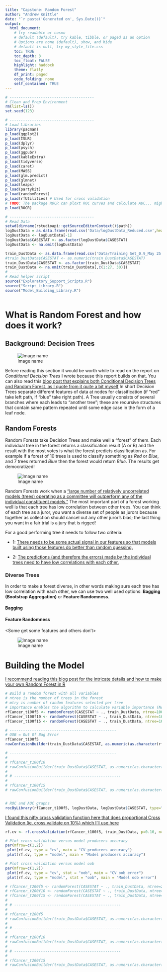 ```yaml
---
title: "Capstone: Random Forest"
author: "Andrew Knittle"
date: "`r paste('Generated on', Sys.Date())`" 
output: 
  html_document: 
    # try readable or cosmo
    # default (default), try kable, tibble, or paged as an option
    # Options are none (default), show, and hide
    # default is null, try my_style_file.css
    toc: TRUE
    toc_depth: 3
    toc_float: FALSE
    highlight: haddock
    theme: flatly
    df_print: paged
    code_folding: none
    self_contained: TRUE
---
```


```r
# --------------------------------------
# Clean and Prep Environment
rm(list=ls())
set.seed(123)

# --------------------------------------
# Load Libraries
library(pacman)
p_load(ggplot2)
p_load(ISLR)
p_load(dplyr)
p_load(psych)
p_load(ggpubr)
p_load(kableExtra)
p_load(tidyverse)
p_load(caret)
p_load(MASS)
p_load(glm.predict)
p_load(glmnet)
p_load(leaps)
p_load(partykit)
p_load(randomForest)
p_load(rfUtilities) # Used for cross validation
# TODO: The package ROCR can ploxt ROC curves and calculate AUC... might want to revisit a few things
p_load(ROCR)

# --------------------------------------
# Read Data
setwd(dirname(rstudioapi::getSourceEditorContext()$path))
logDustData = as.data.frame(read.csv('Data/logDustData_Reduced.csv',header=T,sep=','))
logDustData <- logDustData[-1]
logDustData$CASESTAT <- as.factor(logDustData$CASESTAT)
logDustData <- na.omit(logDustData)

train_DustData <- as.data.frame(read.csv('Data/Training Set_0.9_May 25 2021.csv',header=T,sep=','))[-1]
#train_DustData$CASESTAT <- as.numeric(train_DustData$CASESTAT)
train_DustData$CASESTAT <- as.factor(train_DustData$CASESTAT)
train_DustData <- na.omit(train_DustData[,c(1:27, 30)])
# --------------------------------------
# Read helper script
source("Exploratory_Support_Scripts.R")
source("Script_Library.R")
source("Model_Building_Library.R")



```


# What is Random Forest and how does it work?

## Background: Decision Trees

![Image name](https://miro.medium.com/max/1000/1*LMoJmXCsQlciGTEyoSN39g.jpeg)

Before reading this section it would be worth while to read on the report on *Conditional Decision Trees* I wrote because this report builds on that. You can also read this [blog post that explains both Conditional Decision Trees and Random Forest, as I quote from it quite a bit myself](https://towardsdatascience.com/understanding-random-forest-58381e0602d2) In short Decision Trees separate different features of data at nodes for classification (if "red" take left path, if "blue" take right path). A Tree usually consists of several branches where each leads to "another tree"; these are recursive structures that contain same pattern repeated until some edge case in the form of a leaf node.

## Random Forests

Random Forests take Decision Trees and make well a "forest" of them. Each individual tree in the forest returns a classification result (A or B) and the result with the most votes is what the forest predicts classification as. For example if a forest of 10 trees is used to classify something as *Red* or *Blue*, and 7 trees returned *Blue* then the forest would return *Blue*. The results get democratized!   

![Image name](https://miro.medium.com/max/1000/1*VHDtVaDPNepRglIAv72BFg.jpeg)

Random Forests work when a ["large number of relatively uncorrelated models (trees) operating as a committee will outperform any of the individual constituent models."](https://towardsdatascience.com/understanding-random-forest-58381e0602d2) The most important part of a forest working well is that each tree has low correlation between other trees. You can think of each tree as a juror, you want a diverse set of people as jurors because together as collection should cancel out any other juror's bias; the last thing you want in a fair trial is a jury that is rigged!

For a good performing tree it needs to follow two criteria:

* 1: [There needs to be some actual signal in our features so that models built using those features do better than random guessing.](https://towardsdatascience.com/understanding-random-forest-58381e0602d2)

* 2: [The predictions (and therefore the errors) made by the individual trees need to have low correlations with each other.](https://towardsdatascience.com/understanding-random-forest-58381e0602d2)

### Diverse Trees

In order to make a forest diverse, in other words making sure each tree has low correlation with each other, we can use two well used options: **Bagging (Bootstrap Aggregation)** or **Feature Randomness**.


#### Bagging

<Each tree samples with replacement>

#### Feature Randomness

<Some get some features and others don't>

![Image name](https://miro.medium.com/max/1000/1*EemYMyOADnT0lJWSXmTDdg.jpeg)




# Building the Model

[I recommend reading this blog post for the intricate details and how to make your own Random Forest in R](https://www.blopig.com/blog/2017/04/a-very-basic-introduction-to-random-forests-using-r/)

```r

# Build a random forest with all variables
# ntree is the number of trees in the forest
# mtry is number of random features selected per tree
# importance enables the algorithm to calculate variable importance (Not set here)
rfCancer_t100f5 <- randomForest(CASESTAT ~ ., train_DustData, ntree=100, mtry=5)
rfCancer_t100f10 <- randomForest(CASESTAT ~ ., train_DustData, ntree=100, mtry=10)
rfCancer_t100f15 <- randomForest(CASESTAT ~ ., train_DustData, ntree=100, mtry=15)

# ------------------------------------------------
# OOB = Out Of Bag Error
rfCancer_t100f5
rawConfusionBuilder(train_DustData$CASESTAT, as.numeric(as.character(rfCancer_t100f5$predicted)))

# ------------------------------------------------
# 
# rfCancer_t100f10
# rawConfusionBuilder(train_DustData$CASESTAT, as.numeric(as.character(rfCancer_t100f10$predicted)))
# 
# # ------------------------------------------------
# 
# rfCancer_t100f15
# rawConfusionBuilder(train_DustData$CASESTAT, as.numeric(as.character(rfCancer_t100f15$predicted)))


# ROC and AUC graphs
rocByLibrary(rfCancer_t100f5, logDustData, logDustData$CASESTAT, type="prob")

```

[I found this nifty cross validation function here that does proportional Cross Validation (ie. cross validate on 10%) which I'll use here](https://www.rdocumentation.org/packages/rfUtilities/versions/2.1-5/topics/rf.crossValidation)

```r

rf.cv <- rf.crossValidation(rfCancer_t100f5, train_DustData, p=0.10, n=10)

# Plot cross validation versus model producers accuracy
par(mfrow=c(1,2)) 
 plot(rf.cv, type = "cv", main = "CV producers accuracy")
 plot(rf.cv, type = "model", main = "Model producers accuracy")

# Plot cross validation versus model oob
par(mfrow=c(1,2)) 
 plot(rf.cv, type = "cv", stat = "oob", main = "CV oob error")
 plot(rf.cv, type = "model", stat = "oob", main = "Model oob error")	

```



```r

# rfCancer_t200f5 <- randomForest(CASESTAT ~ ., train_DustData, ntree=200, mtry=5)
# rfCancer_t200f10 <- randomForest(CASESTAT ~ ., train_DustData, ntree=200, mtry=10)
# rfCancer_t200f15 <- randomForest(CASESTAT ~ ., train_DustData, ntree=200, mtry=15)
# 
# # ------------------------------------------------
# 
# rfCancer_t200f5
# rawConfusionBuilder(train_DustData$CASESTAT, as.numeric(as.character(rfCancer_t200f5$predicted)))
# 
# # ------------------------------------------------
# 
# rfCancer_t200f10
# rawConfusionBuilder(train_DustData$CASESTAT, as.numeric(as.character(rfCancer_t200f10$predicted)))
# 
# # ------------------------------------------------
# 
# rfCancer_t200f15
# rawConfusionBuilder(train_DustData$CASESTAT, as.numeric(as.character(rfCancer_t200f15$predicted)))

```







